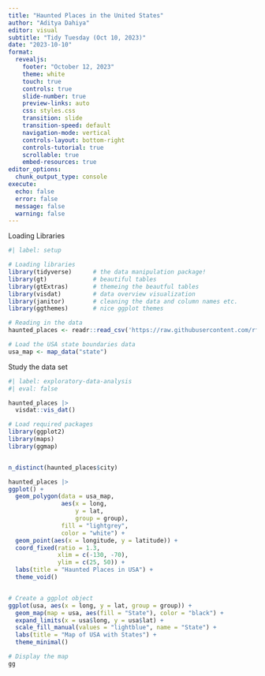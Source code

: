 ```yaml
---
title: "Haunted Places in the United States"
author: "Aditya Dahiya"
editor: visual
subtitle: "Tidy Tuesday (Oct 10, 2023)"
date: "2023-10-10"
format:
  revealjs: 
    footer: "October 12, 2023"
    theme: white
    touch: true
    controls: true
    slide-number: true
    preview-links: auto
    css: styles.css
    transition: slide
    transition-speed: default
    navigation-mode: vertical
    controls-layout: bottom-right
    controls-tutorial: true
    scrollable: true
    embed-resources: true
editor_options: 
  chunk_output_type: console
execute: 
  echo: false
  error: false
  message: false
  warning: false
---
```


Loading Libraries

```r
#| label: setup

# Loading libraries
library(tidyverse)      # the data manipulation package!
library(gt)             # beautiful tables
library(gtExtras)       # themeing the beautful tables
library(visdat)         # data overview visualization
library(janitor)        # cleaning the data and column names etc.
library(ggthemes)       # nice ggplot themes

# Reading in the data
haunted_places <- readr::read_csv('https://raw.githubusercontent.com/rfordatascience/tidytuesday/master/data/2023/2023-10-10/haunted_places.csv')

# Load the USA state boundaries data
usa_map <- map_data("state")


```

Study the data set

```r
#| label: exploratory-data-analysis
#| eval: false

haunted_places |>
  visdat::vis_dat()

# Load required packages
library(ggplot2)
library(maps)
library(ggmap)


n_distinct(haunted_places$city)

haunted_places |>
ggplot() +
  geom_polygon(data = usa_map, 
               aes(x = long, 
                   y = lat, 
                   group = group), 
               fill = "lightgrey", 
               color = "white") +
  geom_point(aes(x = longitude, y = latitude)) +
  coord_fixed(ratio = 1.3,
              xlim = c(-130, -70),
              ylim = c(25, 50)) +
  labs(title = "Haunted Places in USA") +
  theme_void()


# Create a ggplot object
ggplot(usa, aes(x = long, y = lat, group = group)) +
  geom_map(map = usa, aes(fill = "State"), color = "black") +
  expand_limits(x = usa$long, y = usa$lat) +
  scale_fill_manual(values = "lightblue", name = "State") +
  labs(title = "Map of USA with States") +
  theme_minimal()

# Display the map
gg


```
